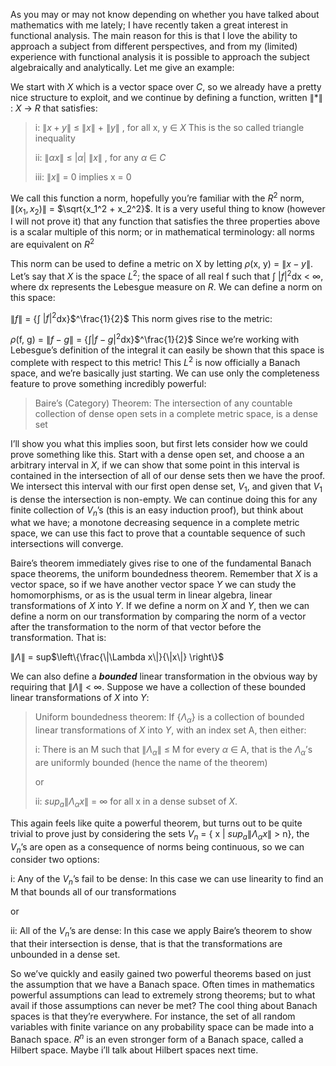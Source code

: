As you may or may not know depending on whether you have talked about mathematics with me lately; I have recently taken a great interest in functional analysis. The main reason for this is that I love the ability to approach a subject from different perspectives, and from my (limited) experience with functional analysis it is possible to approach the subject algebraically and analytically. Let me give an example:

We start with $X$ which is a vector space over $C$, so we already have a pretty nice structure to exploit, and we continue by defining a function, written $\|*\|$ $\colon$ $X$ $\to$ $R$ that satisfies:
<blockquote>
i: $\|x + y\|$ $\leqslant$ $\|x\|$ + $\|y\|$ , for all x, y $\in$ $X$ This is the so called triangle inequality \n

ii: $\|\alpha x\|$ $\leqslant$ $|\alpha|$ $\|x\|$ , for any $\alpha$ $\in$ $C$ \n

iii: $\|x\|$ = 0 implies x = 0 \n
</blockquote>
We call this function a norm, hopefully you're familiar with the $R^2$ norm,
$\|(x_1, x_2)\|$ = $\sqrt{x_1^2 + x_2^2}$. It is a very useful thing to know (however I will not prove it) that any function that satisfies the three properties above is a scalar multiple of this norm; or in mathematical terminology: all norms are equivalent on $R^2$

This norm can be used to define a metric on X by letting $\rho$(x, y) = $\|x - y\|$. Let's say that $X$ is the space $L^2$; the space of all real f such that $\int$ $|f|^2$dx < $\infty$, where dx represents the Lebesgue measure on $R$. We can define a norm on this space:

$\|f\|$ = {$\int$ $|f|^2$dx}$^\frac{1}{2}$ 
This norm gives rise to the metric:

$\rho$(f, g) = $\|f - g\|$ = {$\int$$|f - g|^2$dx}$^\frac{1}{2}$
Since we're working with Lebesgue's definition of the integral it can easily be shown that this space is complete with respect to this metric! This $L^2$ is now officially a Banach space, and we're basically just starting. We can use only the completeness feature to prove something incredibly powerful:

<blockquote>Baire's (Category) Theorem: The intersection of any countable collection of dense open sets in a complete metric space, is a dense set</blockquote>

I'll show you what this implies soon, but first lets consider how we could prove something like this. Start with a dense open set, and choose a an arbitrary interval in $X$, if we can show that some point in this interval is contained in the intersection of all of our dense sets then we have the proof. We intersect this interval with our first open dense set, $V_1$, and given that $V_1$ is dense the intersection is non-empty. We can continue doing this for any finite collection of $V_n$'s (this is an easy induction proof), but think about what we have; a monotone decreasing sequence in a complete metric space, we can use this fact to prove that a countable sequence of such intersections will converge.

Baire's theorem immediately gives rise to one of the fundamental Banach space theorems, the uniform boundedness theorem. Remember that $X$ is a vector space, so if we have another vector space $Y$ we can study the homomorphisms, or as is the usual term in linear algebra, linear transformations of $X$ into $Y$. If we define a norm on $X$ and $Y$, then we can define a norm on our transformation by comparing the norm of a vector after the transformation to the norm of that vector before the transformation. That is:

$\|\Lambda \|$ = sup$\left\{\frac{\|\Lambda x\|}{\|x\|} \right\}$ 

We can also define a <b><i>bounded</i></b> linear transformation in the obvious way by requiring that $\| \Lambda \|$ < $\infty$.
Suppose we have a collection of these bounded linear transformations of $X$ into $Y$:
<blockquote>
Uniform boundedness theorem: If {$\Lambda_\alpha$} is a collection of bounded linear transformations of $X$ into $Y$, with an index set A, then either:

i: There is an M such that $\|\Lambda_\alpha\|$ ≤ M for every $\alpha$ $\in$ A, that is the $\Lambda_\alpha$'s are uniformly bounded (hence the name of the theorem)

or

ii: $sup_a$$\|\Lambda_\alpha x\|$ = $\infty$ for all x in a dense subset of $X$.
</blockquote>
This again feels like quite a powerful theorem, but turns out to be quite trivial to prove just by considering the sets $V_n$ = { x | $sup_a$$\|\Lambda_\alpha x\|$ > n}, the $V_n$'s are open as a consequence of norms being continuous, so we can consider two options:

i: Any of the $V_n$'s fail to be dense: In this case we can use linearity to find an M that bounds all of our transformations

or

ii: All of the $V_n$'s are dense: In this case we apply Baire's theorem to show that their intersection is dense, that is that the transformations are unbounded in a dense set.


So we've quickly and easily gained two powerful theorems based on just the assumption that we have a Banach space. Often times in mathematics powerful assumptions can lead to extremely strong theorems; but to what avail if those assumptions can never be met? The cool thing about Banach spaces is that they're everywhere. For instance, the set of all random variables with finite variance on any probability space can be made into a Banach space. $R^n$ is an even stronger form of a Banach space, called a Hilbert space. Maybe i'll talk about Hilbert spaces next time.